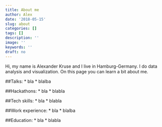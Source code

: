 ```yaml
---
title: About me
author: Alex
date: '2018-05-15'
slug: about
categories: []
tags: []
description: ''
image: ''
keywords: ''
draft: no
---
```


Hi, my name is Alexander Kruse and I live in Hamburg-Germany. I do data analysis and visualization. On this page you can learn a bit about me.

##Talks: 
 * bla
 * blalba 

##Hackathons:
 * bla
 * blabla

##Tech skills:
 * bla
 * blabla
 
##Work experience: 
 * bla
 * blalba 

##Education:
 * bla
 * blabla
